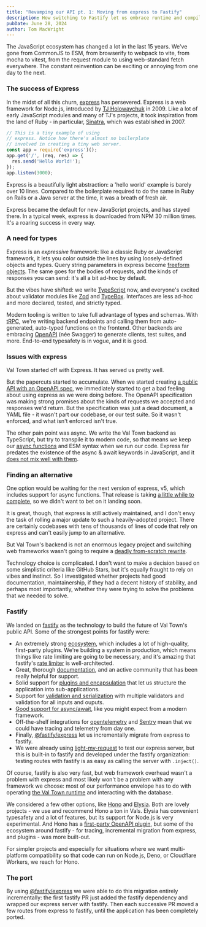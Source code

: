 ```yaml
---
title: "Revamping our API pt. 1: Moving from express to Fastify"
description: How switching to Fastify let us embrace runtime and compile-time types
pubDate: June 28, 2024
author: Tom MacWright
---
```


The JavaScript ecosystem has changed a lot in the last 15 years.
We've gone from CommonJS to ESM, from browserify to webpack to vite,
from mocha to vitest, from the request module to using web-standard
fetch everywhere. The constant reinvention can
be exciting or annoying from one day to the next.

### The success of Express

In the midst of all this churn, [express][express] has persevered.
Express is a web framework for Node.js, introduced
by [TJ Holowaychuk][tj] in 2009. Like a lot
of early JavaScript modules and many of TJ's projects, it took inspiration
from the land of Ruby - in particular, [Sinatra][sinatra], which
was established in 2007.

```js title="express-example.js"
// This is a tiny example of using
// express. Notice how there's almost no boilerplate
// involved in creating a tiny web server.
const app = require('express')();
app.get('/', (req, res) => {
  res.send('Hello World!');
});
app.listen(3000);
```

Express is a beautifully light abstraction: a
'hello world' example is barely over 10 lines. Compared to the boilerplate
required to do the same in Ruby on Rails or a Java server at the time, it
was a breath of fresh air.

<NpmChart />

Express became the default for new JavaScript projects, and has stayed
there. In a typical week, express is downloaded from NPM 30 million
times. It's a roaring success in every way.

### A need for types

Express is an _expressive_ framework: like a classic Ruby or
JavaScript framework, it lets you color outside the lines by using
loosely-defined objects and types. Query string parameters in express
become [freeform objects](https://expressjs.com/en/4x/api.html#req.query).
The same goes for the bodies of requests, and the kinds of responses
you can send: it's all a bit ad-hoc by default.

But the vibes have shifted: we write [TypeScript][ts] now,
and everyone's excited about validator modules like [Zod](https://zod.dev/)
and [TypeBox](https://github.com/sinclairzx81/typebox). Interfaces
are less ad-hoc and more declared, tested, and strictly typed.

Modern tooling is written to take full advantage of types
and schemas. With [tRPC](https://trpc.io/), we're writing backend
endpoints and calling them from auto-generated, auto-typed functions
on the frontend. Other backends are embracing [OpenAPI][openapi]
(née Swagger) to generate clients, test suites, and more.
End-to-end typesafety is in vogue, and it is good.

###  Issues with express

Val Town started off with Express. It has served us pretty well.

But the papercuts started to accumulate.
When we started creating  [a public API with an OpenAPI spec][rfc],
we immediately started to get a bad feeling about using express
as we were doing before. The OpenAPI specification was making
strong promises about the kinds of requests we accepted and responses
we'd return. But the specification was just a dead document,
a YAML file - it wasn't part our codebase, or our test suite. So it
wasn't enforced, and what isn't enforced isn't true.

The other pain point was async. We write the Val Town backend
as TypeScript, but try to transpile it to modern code, so that means
we keep our [async functions][async_mdn] and ESM syntax when we
run our code. Express far predates the existence of the
async & await keywords in JavaScript, and it [does not mix well with them][express_async].

### Finding an alternative

One option would be waiting for the next version of express, v5,
which includes support for async functions. That release is
taking [a little while to complete][express_5], so we didn't want
to bet on it landing soon.

It is great, though, that express
is still actively maintained, and I don't envy the task of rolling
a major update to such a heavily-adopted project. There are certainly
codebases with tens of thousands of lines of code that rely on
express and can't easily jump to an alternative.

But Val Town's backend is not an enormous legacy project and switching
web frameworks wasn't going to require
a [deadly from-scratch rewrite][never_rewrite].

Technology choice is complicated. I don't want to make a decision
based on some simplistic criteria like GitHub Stars, but it's equally
fraught to rely on vibes and instinct. So I investigated whether
projects had good documentation, maintainership, if they had
a decent history of stability, and perhaps most importantly, whether
they were trying to solve the problems that we needed to solve.

### Fastify

We landed on [fastify][fastify] as the technology to build the
future of Val Town's public API. Some of the strongest points for
fastify were:

- An extremely strong [ecosystem](https://fastify.dev/ecosystem/),
  which includes a lot of high-quality, first-party plugins. We're
  building a system in production, which means things like rate
  limiting are going to be necessary, and it's amazing that
  fastify's [rate limiter](https://github.com/fastify/fastify-rate-limit)
  is well-architected.
- Great, thorough [documentation](https://fastify.dev/docs/latest/Reference/Routes/),
  and an active community that has been really helpful for support.
- Solid support for [plugins and encapsulation](https://fastify.dev/docs/latest/Reference/Encapsulation/) that let us structure the application into sub-applications.
- Support for [validation and serialization](https://fastify.dev/docs/latest/Reference/Validation-and-Serialization/) with multiple validators and validation for all inputs and ouputs.
- [Good support for async/await](https://fastify.dev/docs/latest/Reference/Routes/#async-await), like you might expect from a modern framework.
- Off-the-shelf integrations for [opentelemetry](https://www.npmjs.com/package/@opentelemetry/instrumentation-fastify) and [Sentry](https://docs.sentry.io/platforms/javascript/guides/fastify/) mean
  that we could have tracing and telemetry from day one.
- Finally, [@fastify/express](https://github.com/fastify/fastify-express)
  let us incrementally migrate from express to fastify.
- We were already using [light-my-request](https://github.com/fastify/light-my-request) to test
  our express server, but this is built-in to fastify and developed
  under the fastify organization: testing routes with fastify is
  as easy as calling the server with `.inject()`.

Of course, fastify is also very fast, but web framework overhead
wasn't a problem with express and most likely won't be a problem with
any framework we choose: most of our performance envelope has to
do with operating [the Val Town runtime][runtimes] and interacting
with the database.

We considered a few other options, like [Hono](https://hono.dev/) and [Elysia](https://elysiajs.com/).
Both are lovely projects - we use and recommend Hono a ton
in Vals. Elysia has convenient typesafety and a lot of features,
but its support for Node.js is very experimental. And Hono has
a [first-party OpenAPI plugin](https://github.com/honojs/middleware/tree/main/packages/zod-openapi), but some of the ecosystem around fastify - for tracing,
incremental migration from express, and plugins - was more built-out.

For simpler projects and especially for situations where we want
multi-platform compatibility so that code can run on Node.js, Deno,
or Cloudflare Workers, we reach for Hono.

### The port

By using [@fastify/express](https://github.com/fastify/fastify-express)
we were able to do this migration entirely incrementally: the first
fastify PR just added the fastify dependency and wrapped our express
server with fastify. Then each successive PR moved a few routes
from express to fastify, until the application has been
completely ported.

[openapi]: https://en.wikipedia.org/wiki/OpenAPI_Specification
[async_mdn]: https://developer.mozilla.org/en-US/docs/Web/JavaScript/Reference/Statements/async_function
[express_async]: https://zellwk.com/blog/async-await-express/
[tj]: https://github.com/tj
[express]: https://expressjs.com/
[sinatra]: https://sinatrarb.com/
[ts]: http://typescript.com/
[rfc]: https://blog.val.town/blog/expanding-the-vals-api-rfc/
[express_5]: https://github.com/expressjs/discussions/issues/233
[never_rewrite]: https://www.joelonsoftware.com/2000/04/06/things-you-should-never-do-part-i/
[fastify]: https://fastify.dev/
[runtimes]: https://blog.val.town/blog/first-four-val-town-runtimes/
